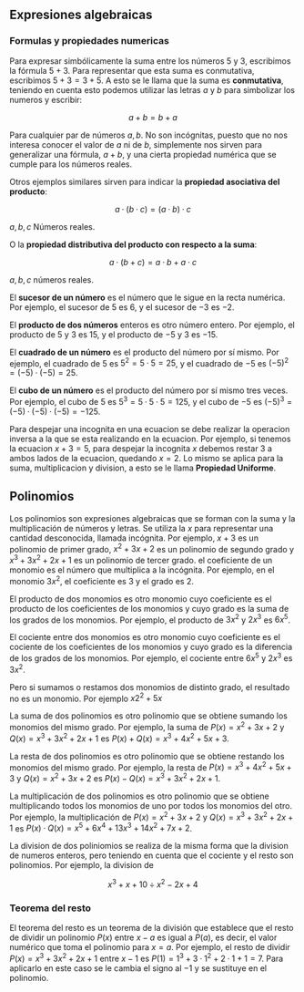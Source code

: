 ## Expresiones algebraicas

### Formulas y propiedades numericas

Para expresar simbólicamente la suma entre los números $5$ y $3$, escribimos la fórmula $5 + 3$. Para representar
que esta suma es conmutativa, escribimos $5+ 3 = 3+ 5$. A esto se le llama que la suma es **conmutativa**, 
teniendo en cuenta esto podemos utilizar las letras $a$ y $b$ para simbolizar los numeros y escribir:  

```math
a+b = b+a
```
Para cualquier par de números $a,b$. No son incógnitas, puesto que no nos interesa conocer el valor de $a$ ni de $b$, simplemente nos sirven
para generalizar una fórmula, $a+b$, y una cierta propiedad numérica que se cumple para los números reales.
 
Otros ejemplos similares sirven para indicar la **propiedad asociativa del producto**:

```math
a ·(b · c) = (a · b)· c
```
 
$a,b, c$ Números reales.

O la **propiedad distributiva del producto con respecto a la suma**:
```math
a ·(b+c) = a · b+a · c
```
$a,b, c$ números reales.


El **sucesor de un número** es el número que le sigue en la recta numérica. Por ejemplo, el sucesor de $5$ es $6$, y el sucesor de $-3$ es $-2$.
 
El **producto de dos números** enteros es otro número entero. Por ejemplo, el producto de $5$ y $3$ es $15$, y el producto de $-5$ y $3$ es $-15$.

El **cuadrado de un número** es el producto del número por sí mismo. Por ejemplo, el cuadrado de $5$ es $5^2=5·5=25$, y el cuadrado de $-5$ es $(-5)^2=(-5)·(-5)=25$.

El **cubo de un número** es el producto del número por sí mismo tres veces. Por ejemplo, el cubo de $5$ es $5^3=5·5·5=125$, y el cubo de $-5$ es $(-5)^3=(-5)·(-5)·(-5)=-125$.

Para despejar una incognita en una ecuacion se debe realizar la operacion inversa a la que se esta realizando en la ecuacion. 
Por ejemplo, si tenemos la ecuacion $x+3=5$, para despejar la incognita $x$ debemos restar $3$ a ambos lados de la ecuacion, quedando $x=2$. 
Lo mismo se aplica para la suma, multiplicacion y division, a esto se le llama **Propiedad Uniforme**.

## Polinomios

Los polinomios son expresiones algebraicas que se forman con la suma y la multiplicación de números y letras. Se utiliza la $x$ para representar una cantidad desconocida, llamada incógnita. Por ejemplo, $x+3$ es un polinomio de primer grado, $x^2+3x+2$ es un polinomio de segundo grado y $x^3+3x^2+2x+1$ es un polinomio de tercer grado. 
el coeficiente de un monomio es el número que multiplica a la incógnita. Por ejemplo, en el monomio $3x^2$, el coeficiente es $3$ y el grado es $2$. 

El producto de dos monomios es otro monomio cuyo coeficiente es el producto de los coeficientes de los monomios y cuyo grado es la suma de los grados de los monomios. Por ejemplo, el producto de $3x^2$ y $2x^3$ es $6x^5$.

El cociente entre dos monomios es otro monomio cuyo coeficiente es el cociente de los coeficientes de los monomios y cuyo grado es la diferencia de los grados de los monomios. Por ejemplo, el cociente entre $6x^5$ y $2x^3$ es $3x^2$.

Pero si sumamos o restamos dos monomios de distinto grado, el resultado no es un monomio. Por ejemplo 
$x2^2 + 5x$ 

La suma de dos polinomios es otro polinomio que se obtiene
sumando los monomios del mismo grado. Por ejemplo, la suma de 
$P(x)=x^2+3x+2$ y $Q(x)=x^3+3x^2+2x+1$ es $P(x) + Q(x) = x^3+4x^2+5x+3.$ 

La resta de dos polinomios es otro polinomio que se obtiene
restando los monomios del mismo grado. Por ejemplo, la resta de $P(x)=x^3+4x^2+5x+3$ y $Q(x)=x^2+3x+2$ es $P(x) - Q(x) = x^3+3x^2+2x+1$. 

La multiplicación de dos polinomios es otro polinomio que se obtiene
multiplicando todos los monomios de uno por todos los monomios del otro. Por ejemplo, la multiplicación de $P(x)=x^2+3x+2$ y $Q(x)=x^3+3x^2+2x+1$ es $P(x) · Q(x) = x^5+6x^4+13x^3+14x^2+7x+2$.

La division de dos poliniomios se realiza de la misma forma que la division de numeros enteros, pero teniendo en cuenta que el cociente y el resto son polinomios. Por ejemplo, la division de

```math
 x^3 + x + 10 \div x^2 - 2x + 4
```

### Teorema del resto 
El teorema del resto es un teorema de la división que establece que el resto de dividir un polinomio $P(x)$ entre $x-a$ es igual a $P(a)$,
 es decir, el valor numérico que toma el polinomio para $x=a$. Por ejemplo, el resto de dividir $P(x)=x^3+3x^2+2x+1$ entre $x-1$ es $P(1)=1^3+3·1^2+2·1+1=7$. 
 Para aplicarlo en este caso se le cambia el signo al $-1$ y se sustituye en el polinomio.  

 


